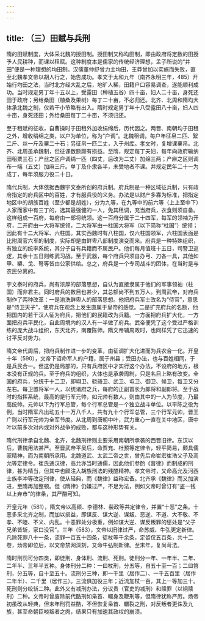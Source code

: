 ```yaml
---
---
---
```

title: （三）田赋与兵刑
---



隋的田赋制度，大体采北魏的授田制。授田制又称均田制，即由政府将定数的田授予人民耕种，而课以租赋。这种制度本是儒家的传统经济理想，孟子所说的“井田”便是一种理想的均田制。汉儒董仲舒曾力主均田，王莽曾加以实施而失败，直至北魏孝文帝以胡人行之，始告成功。孝文于太和九年（南齐永明三年，485）开始行均田之法，当时北方经大乱之后，地旷人稀，田籍户口容易调查，遂能顺利成功。当时规定男丁年十五以上，受露田（种植五谷）四十亩，妇人二十亩，身死还田于政府；另给桑田（植桑及果树）每丁二十亩，不必归还。北齐、北周和隋均大体承北魏之制，仅若干小节略有出入。隋时规定男丁年十八受露田八十亩，妇人四十亩，身死还田；外给桑田每丁二十亩，不须归还。

至于租赋的征收，自曹操时于田租外加收绢绵后，历代因之。两晋、南朝均于田租之外，增收绢绵之类，以户为单位，称为“户调”。北魏租调，每户年征帛二匹、絮二斤、丝一斤及粟二十石；另征帛一匹二丈，入于州库。孝文时，复增课粟帛。北齐、北周虽承魏制，但征课数额颇有损益。至隋，规定每丁夫妇，每年向政府输纳田租粟三石；产丝之区户调绢一匹（四丈，后改为二丈）加绵三两；产麻之区则调布一端（五丈）加麻三斤。单丁及仆隶各半，未受地者不课。并规定民年二十一为成丁，每年须服力役二十日。

隋代兵制，大体依据西魏宇文泰所创的府兵制。府兵制是一种区域征兵制，只有政府指定的府兵区中的百姓，才有服兵役的义务。办法是以财产多寡为标准，把指定地区中的胡族百姓（至少都是胡姓），分为九等，在九等中的前六等（上上至中下）人家而家中有三丁的，选其最强健的一人，免其租调，充当府兵，衣食则须自备。这样组成一百府，每府由一郎将统领。这一百府分属于二十四军，每军的领袖为开府，二开府由一大将军统领，二大将军由一柱国大将军（以下简称“柱国”）统领；因此有十二大将军、六柱国。其实西魏时有八柱国，仅六柱国领军，六柱国表面是比附周官六军的制度，实际却是由鲜卑八部制度演变而来。府兵是一种特殊组织，有独立的统率系统，其分子自有兵籍而不属民户。他们每月值班十五日，司警卫巡逻，其余十五日则练武习战。至于武器，每个府兵只须自办弓、刀各一具，其他如甲、槊、戈、弩等皆由公家供给。总之，府兵是一个专司战斗的团体，在当时是与农民分离的。

宇文泰时的府兵，尚有浓厚的部落思想，自认为直接隶属于他们的军事领袖（柱国）而非君主。同时府兵的数目也甚少，其总额尚不到五万人。到周武帝，对府兵制作了两种改革：一是湔洗鲜卑人的部落思想。他把府兵军士改名为“侍官”，意思是“侍卫天子”，使府兵在观念上发生直属于皇帝的感觉。二是扩充府兵的名额，他把国内的若干汉人征为府兵，把他们的民籍改为兵籍。一方面把府兵扩大化，一方面把府兵平民化，自此周境内的汉人有一半做了府兵。武帝便凭了这个受过严格训练的庞大战斗组织，东灭北齐，南覆陈师。隋文帝辅周政时，也同样凭了它迅速的讨平反对势力。

隋文帝代周后，把府兵制作进一步的变革，由征调扩大化进而为兵农合一化。开皇十年（590），文帝下诏命军人的户籍，属于州县；受田办法，也与百姓相同，于是兵民合一。但这仍是局部的，只有兵府区中才实行这个办法，不设府的地方，根本没有正规的兵。至于府兵的组织，大体也是承袭周制，只是名目上略有改变。全国的府兵，分统于十二卫，即翊卫、骁骑卫、武卫、屯卫、御卫、候卫，每卫又分左右。每卫置将军一人，以统诸府之兵，每府的正副首长为郎将和副郎将。至于战时的指挥系统，最高的是行军元帅，如元帅有数人，则由其中的一人为节度，乃最高统帅。元帅以下为行军总管，每个行军总管是一个独立战斗单位。以平陈之役为例，当时隋军凡出动五十一万八千人，共有九十个行军总管，三个行军元帅，晋王广则以行军元帅为全军节度。从北周到唐朝中叶，武力重心一直在关中地区，唐中叶以前多次对内或对外战争的成败，都与这种形势有关。

隋代刑律承自北魏、北齐，北魏刑律则主要采用南朝所承袭的西晋旧律。东汉以后，曹魏用法甚严。至晋武帝平吴后，命贾充、杜预等定律令，轻平简易，颇具儒家精神，而为南朝所承用。北魏道武、太武二帝之世，曾先后命崔宏崔浩父子及高允等定律令。崔氏通汉律，高允亦当时通儒，因此他们参酌《晋律》而制成的刑律，甚为精当，但其中也颇注入胡族刑法的残酷精神。孝文帝时，又命高允及河西士族李冲等改定刑律，使从轻典，而《魏律》益称宏备。北齐承《魏律》而又加演进，至隋再加整顿。但《隋律》仍嫌过严，不足为法，例如文帝时曾订有“盗一钱以上弃市”的律条，其严酷可知。

开皇元年（581），隋文帝以高颎、李德林、裴政等共定律令，并置“十恶”之条。十恶多采北齐之制，而加以损益，即谋反、谋大逆、谋叛、恶逆、不道、大不敬、不孝、不睦、不义、内乱。十恶罪处分极重，例如谋大逆、谋反叛罪的惩处是“父子兄弟皆斩，家口没官”。三年（583），文帝以旧律过严，命苏威、牛弘更定新律。凡除死罪八十一条，流罪一百五十四条，徒杖等千余条，定留仅五百条，共十二卷，炀帝即位后，以文帝禁网深刻，又命牛弘制新律。至末年，复尚苛法。

隋时刑罚可分四类，即徒刑、身体刑、流刑、死刑。徒刑分一年、一年半、二年、二年半、三年半五种。身体刑分二种：一曰杖刑，分五等，自五十至一百；二曰笞刑，分五等，自十至五十。流刑分三种，即一千里（居作二）、一千五百里（居作二年半）、二千里（居作三）。三流俱加役三年；近流加杖一百，其上一等加三十。死刑则分绞斩二种。此外又有减刑办法，分议贵（官吏的减刑）和赎罪（以铜赎刑）二种。文帝时曾废除前代酷刑如枭首、轘身及鞭刑等，但隋律犹称严厉。炀帝初虽改从轻典，但末年刑罚益酷，不但恢复枭首、轘裂之刑，对反叛者更诛及九族，甚至命朝臣啖叛者之肉，结果只有加速其政权的崩溃。